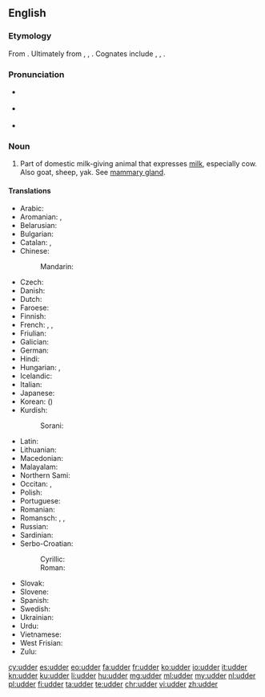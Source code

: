==English==

===Etymology===
From {{etyl|ang|en}} {{term/t|ang|ūder}}. Ultimately from {{etyl|ine-pro|en}} {{term/t|ine-pro|*h₁ewHdʰr̥-}}, {{term/t|ine-pro|*h₁owHdʰr̥-}}, {{term/t|ine-pro|*h₁uHdʰr̥-||udder}}. Cognates include {{etyl|sa|-}} {{attention|sa|is there a way to indicate specifically Vedic Sanskrit?}} {{term|sc=Deva|ऊधर्|tr=ū́dhar|lang=sa}}, {{etyl|grc|-}} {{term|οὖθαρ|tr=outhar|lang=grc}}, {{etyl|la|-}} {{term|ūber|lang=la}}.

===Pronunciation===
* {{a|GenAm}} {{IPA|/ˈʌdɚ/}}
* {{a|RP}} {{IPA|/ˈʌdə/}}
* {{rhymes|ʌdə(ɹ)}}

===Noun===
{{en-noun}}

# Part of domestic milk-giving animal that expresses [[milk]], especially cow.  Also goat, sheep, yak.  See [[mammary gland]].

====Translations====
{{trans-top|part of domestic milk-giving animal that expresses milk}}
* Arabic: {{t|ar|ضرع|m|tr=Dar3|sc=Arab}}
* Aromanian: {{t|rup|udzir}}, {{t|rup|udzãre}}
* Belarusian: {{t|be|вымя|n|tr=výmja|sc=Cyrl}}
* Bulgarian: {{t|bg|виме|n|tr=víme}}
* Catalan: {{t|ca|braguer|m}}, {{t|ca|mamella|f}}
* Chinese:
*: Mandarin: {{t+|cmn|乳房|tr=rǔfáng|sc=Hani}}
* Czech: {{t|cs|vemeno|n}}
* Danish: {{t+|da|yver|n}}
* Dutch: {{t+|nl|uier|m}}
* Faroese: {{t|fo|júgur|n}}
* Finnish: {{t+|fi|utare}}
* French: {{t+|fr|pis|m}}, {{t+|fr|tétine}}, {{t+|fr|mamelle}}
* Friulian: {{t|fur|luvri}}
* Galician: {{t|gl|ubre|m}}
* German: {{t+|de|Euter|m}}
* Hindi: {{t|hi|थन|tr=than|sc=Deva}}
* Hungarian: {{t+|hu|tőgy}}, {{t+|hu|emlő}}
* Icelandic: {{t+|is|júgur|n}}
* Italian: {{t+|it|mammella|f}}
* Japanese: {{t|ja|乳房|tr=ちぶさ, chibusa, にゅうぼう, nyūbō|sc=Jpan}}
* Korean: {{t+|ko|유방|tr=yubang|sc=Kore}} ({{t+|ko|乳房|sc=Kore}})
* Kurdish:
*: Sorani: {{t+|ku|گوان|tr=guwan|sc=ku-Arab}}
{{trans-mid}}
* Latin: {{t+|la|uber|n}}
* Lithuanian: {{t|lt|tešmuo|m}}
* Macedonian: {{t|mk|виме|n|tr=víme}}
* Malayalam: {{t+|ml|അകിട്|tr=akitu}}
* Northern Sami: {{t|se|ruoksi}}
* Occitan: {{t+|oc|teta|f}}, {{t|oc|braguièr|m}}
* Polish: {{t+|pl|wymię|n}}
* Portuguese: {{t+|pt|úbere}}
* Romanian: {{t+|ro|uger}}
* Romansch: {{t|rm|iver}}, {{t|rm|eiver}}, {{t|rm|üver}}
* Russian: {{t+|ru|вымя|n|tr=výmja}}
* Sardinian: {{t|sc|tita|f}}
* Serbo-Croatian:
*: Cyrillic: {{t|sh|ви̏ме|n|sc=Cyrl}}
*: Roman: {{t|sh|vȉme|n}}
* Slovak: {{t|sk|vemeno|n}}
* Slovene: {{t|sl|vime|n}}
* Spanish: {{t+|es|ubre|f}}
* Swedish: {{t|sv|juver|n}}
* Ukrainian: {{t|uk|вим'я|n|tr=vým'ja|sc=Cyrl}}
* Urdu: {{t|ur|تھن|tr=than|sc=ur-Arab}}
* Vietnamese: {{t|vi|bầu vú}}
* West Frisian: {{t|fy|jaar|c}}
* Zulu: {{t|zu|ibele|c5|c6}}
{{trans-bottom}}

[[cy:udder]]
[[es:udder]]
[[eo:udder]]
[[fa:udder]]
[[fr:udder]]
[[ko:udder]]
[[io:udder]]
[[it:udder]]
[[kn:udder]]
[[ku:udder]]
[[li:udder]]
[[hu:udder]]
[[mg:udder]]
[[ml:udder]]
[[my:udder]]
[[nl:udder]]
[[pl:udder]]
[[fi:udder]]
[[ta:udder]]
[[te:udder]]
[[chr:udder]]
[[vi:udder]]
[[zh:udder]]